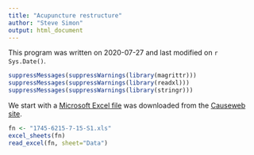 ```yaml
---
title: "Acupuncture restructure"
author: "Steve Simon"
output: html_document
---
```


This program was written on 2020-07-27 and last modified on `r Sys.Date()`.

```r
suppressMessages(suppressWarnings(library(magrittr)))
suppressMessages(suppressWarnings(library(readxl)))
suppressMessages(suppressWarnings(library(stringr)))
```

We start with a [Microsoft Excel file](https://www.causeweb.org/tshs/datasets/acupuncture.xlsx) was downloaded from the [Causeweb site](https://www.causeweb.org/tshs/).

```r
fn <- "1745-6215-7-15-S1.xls" 
excel_sheets(fn)
read_excel(fn, sheet="Data")
```
